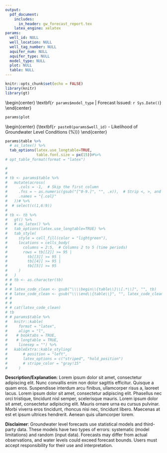 ```yaml
---
output:
  pdf_document:
    includes:
      in_header: gw_forecast_report.tex
    latex_engine: xelatex
params:
  well_id: NULL
  well_location: NULL
  well_tag_number: NULL
  aquifer_num: NULL
  aquifer_type: NULL
  model_type: NULL
  plot: NULL
  table: NULL
---
```


```r
knitr::opts_chunk$set(echo = FALSE)
library(knitr)
library(gt)
```

\vspace*{-1.75cm}

\begin{center}
\section*{Observation Well `r paste0(params$well_id, " - ", params$well_location)`}
\vspace{-2.2em}
\end{center}

\begin{center}
\textbf{`r params$aquifer_num` | `r params$aquifer_type`}
\vspace{-1.5em}
\end{center}

\begin{center}
\textbf{`r params$model_type` | Forecast Issued: `r Sys.Date()`}
\vspace{-1.5em}
\end{center}

```r
params$plot
```


\begin{center}
{\large \textbf{`r paste0(params$well_id)` - Likelihood of Groundwater Level Conditions (\%)}}
\vspace{-1.5em}
\end{center}

```r
params$table %>% 
  # as_latex() %>% 
  tab_options(latex.use_longtable=TRUE,
              table.font.size = px(15))#%>%
# opt_table_format(format = "latex")

#   
#   
# tb <- params$table %>%
#   mutate(across(
#     .cols = -1,  # Skip the first column
#     .fns = ~ as.numeric(gsub("[^0-9.]", "", .x)),  # Strip <, >, and convert
#     .names = "{.col}"
#   ))# %>% 
#  # select(c(1,6:9))
# 
# tb <- tb %>% 
#   gt() %>% 
#   # as_latex() %>% 
#   tab_options(latex.use_longtable=TRUE) %>%
#   tab_style(
#     style = cell_fill(color = "lightgreen"),
#     locations = cells_body(
#       columns = 2:5,  # Columns 2 to 5 (time periods)
#       rows = tb[[2]] >= 95 |
#         tb[[3]] >= 95 |
#         tb[[4]] >= 95 |
#         tb[[5]] >= 95
#     )
#   )
# # tb <- as.character(tb)
# # 
# # latex_code_clean <- gsub("\\\\begin\\{table\\}\\[.*\\]", "", tb)
# # latex_code_clean <- gsub("\\\\end\\{table\\}", "", latex_code_clean)
# # 
# # 
# # cat(latex_code_clean)
# tb
# # params$table %>%
#   knitr::kable(
#     format = "latex",
#     align = "l",
#    # booktabs = TRUE,
#    # longtable = TRUE,
#     linesep = "") %>%
#   kableExtra::kable_styling(
#       # position = "left",
#       latex_options = c("striped", "hold_position")
#       # stripe_color = "gray!15"
#     )
```



**Description/Explanation**: Lorem ipsum dolor sit amet, consectetur adipiscing elit. Nunc convallis enim non dolor sagittis efficitur. Quisque a quam eros. Suspendisse interdum arcu finibus, ullamcorper risus a, laoreet lacus. Lorem ipsum dolor sit amet, consectetur adipiscing elit. Phasellus nec orci tristique, tincidunt nisl semper, scelerisque mauris. Lorem ipsum dolor sit amet, consectetur adipiscing elit. Mauris ornare urna eu cursus pulvinar. Morbi viverra eros tincidunt, rhoncus nisi nec, tincidunt libero. Maecenas at est et ipsum ultrices hendrerit. Aenean quis ullamcorper lorem. 

**Disclaimer**: Groundwater level forecasts use statistical models and third-party data. These models have two types of errors: systematic (model limitations) and random (input data). Forecasts may differ from actual observations, and water levels could exceed forecast bounds. Users must accept responsibility for their use and interpretation.

\begin{center}
Model Information: \textcolor{blue}{\href{https://www2.gov.bc.ca/gov/content/environment/air-land-water/water/drought-flooding-dikes-dams/river-forecast-centre}{Detailed explanation of chart}} | \textcolor{blue}{\href{https://www2.gov.bc.ca/gov/content/environment/air-land-water/water/drought-flooding-dikes-dams/river-forecast-centre}{Technical reference for model}} | \textcolor{blue}{\href{https://www2.gov.bc.ca/gov/content/environment/air-land-water/water/drought-flooding-dikes-dams/river-forecast-centre}{Forecast Map}}\\

Well Information: \textcolor{blue}{\href{`r paste0("https://aqrt.nrs.gov.bc.ca/Data/Location/Summary/Location/",params$well_id,"/Interval/Latest")`}{BC Real-time Data}} | \textcolor{blue}{\href{`r paste0("https://apps.nrs.gov.bc.ca/gwells/well/", params$well_tag_number)`}{Well Summary}} | \textcolor{blue}{\href{`r paste0("https://apps.nrs.gov.bc.ca/gwells/aquifers/",params$aquifer_num)`}{Aquifer Summary}} | \textcolor{blue}{\href{https://www2.gov.bc.ca/gov/content/environment/air-land-water/water/groundwater-wells-aquifers/groundwater-observation-well-network}{PGOWN}}


Issued by \textcolor{blue}{\href{https://www2.gov.bc.ca/gov/content/environment/air-land-water/water/drought-flooding-dikes-dams/river-forecast-centre}{BC River Forecast Centre}} | Updated: `r format(Sys.time(), "%Y-%m-%d %H:%M")`

\end{center}

